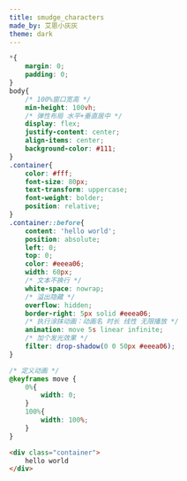 ```yaml
---
title: smudge_characters
made_by: 艾恩小灰灰
theme: dark
---
```


```css
*{
    margin: 0;
    padding: 0;
}
body{
    /* 100%窗口宽高 */
    min-height: 100vh;
    /* 弹性布局 水平+垂直居中 */
    display: flex;
    justify-content: center;
    align-items: center;
    background-color: #111;
}
.container{
    color: #fff;
    font-size: 80px;
    text-transform: uppercase;
    font-weight: bolder;
    position: relative;
}
.container::before{
    content: 'hello world';
    position: absolute;
    left: 0;
    top: 0;
    color: #eeea06;
    width: 60px;
    /* 文本不换行 */
    white-space: nowrap;
    /* 溢出隐藏 */
    overflow: hidden;
    border-right: 5px solid #eeea06;
    /* 执行涂抹动画：动画名 时长 线性 无限播放 */
    animation: move 5s linear infinite;
    /* 加个发光效果 */
    filter: drop-shadow(0 0 50px #eeea06);
}

/* 定义动画 */
@keyframes move {
    0%{
        width: 0;
    }
    100%{
        width: 100%;
    }
}
```

```html
<div class="container">
    hello world
</div>
```